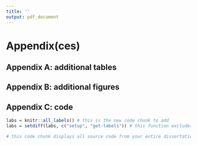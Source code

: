 ```yaml
---
title: ''
output: pdf_document
---
```

# Appendix(ces)

## Appendix A: additional tables 


\newpage

## Appendix B: additional figures



\newpage

## Appendix C: code

```r
labs = knitr::all_labels() # this is the new code chunk to add
labs = setdiff(labs, c("setup", "get-labels")) # this function excludes the code chunk with the label "setup" from being displayed.
```

```r
# this code chunk displays all source code from your entire dissertation document (that you have written in .Rmd, not from your R script).
```